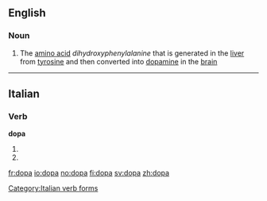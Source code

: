 ==English==

===Noun===
{{en-noun|-}}

# The [[amino acid]] ''dihydroxyphenylalanine'' that is generated in the [[liver]] from [[tyrosine]] and then converted into [[dopamine]] in the [[brain]]

----

==Italian==

===Verb===
'''dopa'''

# {{form of|[[third-person|Third-person]] [[singular]] [[present tense]]|[[dopare#Italian|dopare]]|lang=Italian}}
# {{form of|[[second-person|Second-person]] singular [[imperative]]|dopare#Italian|dopare|lang=Italian}}

[[Category:Italian verb forms]]

[[fr:dopa]]
[[io:dopa]]
[[no:dopa]]
[[fi:dopa]]
[[sv:dopa]]
[[zh:dopa]]